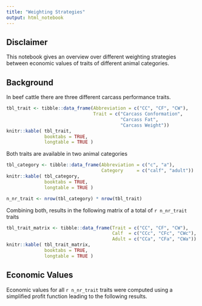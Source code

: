 ```yaml
---
title: "Weighting Strategies"
output: html_notebook
---
```



## Disclaimer
This notebook gives an overview over different weighting strategies between economic values of traits of different animal categories.


## Background
In beef cattle there are three different carcass performance traits. 

```r
tbl_trait <- tibble::data_frame(Abbreviation = c("CC", "CF", "CW"),
                                Trait = c("Carcass Conformation",
                                          "Carcass Fat",
                                          "Carcass Weight"))
knitr::kable( tbl_trait,
              booktabs = TRUE,
              longtable = TRUE )
```


Both traits are available in two animal categories

```r
tbl_category <- tibble::data_frame(Abbreviation = c("c", "a"),
                                   Category     = c("calf", "adult"))
knitr::kable( tbl_category,
              booktabs = TRUE,
              longtable = TRUE )
```


```r
n_nr_trait <- nrow(tbl_category) * nrow(tbl_trait)
```

Combining both, results in the following matrix of a total of `r n_nr_trait` traits

```r
tbl_trait_matrix <- tibble::data_frame(Trait = c("CC", "CF", "CW"),
                                       Calf  = c("CCc", "CFc", "CWc"),
                                       Adult = c("CCa", "CFa", "CWa"))
knitr::kable( tbl_trait_matrix,
              booktabs = TRUE,
              longtable = TRUE )
```


## Economic Values
Economic values for all `r n_nr_trait` traits were computed using a simplified profit function leading to the following results.

```r

```


